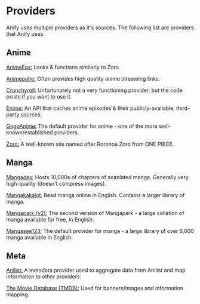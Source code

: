 # Providers
Anify uses multiple providers as it's sources. The following list are providers that Anify uses.

## Anime

[AnimeFox:](https://animefox.tv) Looks & functions similarly to Zoro.

[Animepahe:](https://animepahe.com) Often provides high quality anime streaming links.

[Crunchyroll:](https://crunchyroll.com) Unfortunately not a very functioning provider, but the code exists if you want to use it.

[Enime:](https://api.enime.moe) An API that caches anime episodes & their publicly-available, third-party sources.

[GogoAnime:](https://gogoanime.dk) The default provider for anime - one of the more well-known/established providers.

[Zoro:](https://zoro.to) A well-known site named after Roronoa Zoro from ONE PIECE.

## Manga

[Mangadex:](https://mangadex.org) Hosts 10,000s of chapters of scanlated manga. Generally very high-quality (doesn't compress images).

[Mangakakalot:](https://mangakakalot.com) Read manga online in English. Contains a larger library of manga.

[Mangapark (v2):](https://v2.mangapark.net) The second version of Mangapark - a large collation of manga available for free, in English.

[Mangasee123:](https://mangasee123.com) The default provider for manga - a large library of over 6,000 manga available in English.

## Meta

[Anilist:](https://anilist.co) A metadata provider used to aggregate data from Anilist and map information to other providers.

[The Movie Database (TMDB):](https://www.themoviedb.org) Used for banners/images and information mapping.